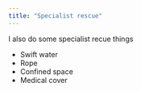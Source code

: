 ```yaml
---
title: "Specialist rescue"
---
```


I also do some specialist recue things

* Swift water
* Rope
* Confined space
* Medical cover